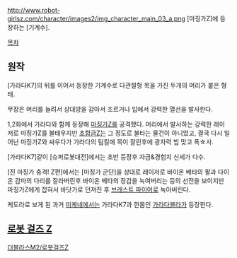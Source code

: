 http://www.robot-girlsz.com/character/images2/img_character_main_03_a.png
[마징가Z]에 등장하는 [기계수].

[[목차]]

== 원작 ==
[가라다K7]의 뒤를 이어서 등장한 기계수로 다관절형 목을 가진 두개의 머리가 붙은 형태.

무장은 머리를 늘려서 상대방을 감아서 조르거나 입에서 강력한 열선을 발사한다.

1,2화에서 가라다와 함께 등장해 [[마징가Z]]를 공격했다. 머리에서 발사하는 강력한 레이저로 마징가Z를 불태우지만 [[초합금Z]]는 그 정도로 불타는 물건이 아니었고, 결국 다시 일어난 마징가Z와 싸우다가 가라다의 팀킬에 목이 잘린후에 광자력 빔 맞고 폭☆사.

[가라다K7]같이 [슈퍼로봇대전]에서는 초반 등장후 자금&경험치 신세가 다수.

[진 마징가 충격! Z편]에서는 [마징가 군단]을 상대로 레이저로 바이온 베타의 팔과 다이온 감마의 다리를 잘라버린후 바이온 베타의 장갑을 녹여버리는 등의 선전을 보이지만 마징가Z에게 잡혀서 바닷가로 던져진 후 [[브레스트 파이어]]로 녹아버린다.

케도라로 보게 된 과거 [[미케네]]에서는 가라다K7과 한몸인 [[가라다블라]]가 등장한다.

== [[로봇 걸즈 Z]] ==
[[더블라스M2/로봇걸즈Z]]
